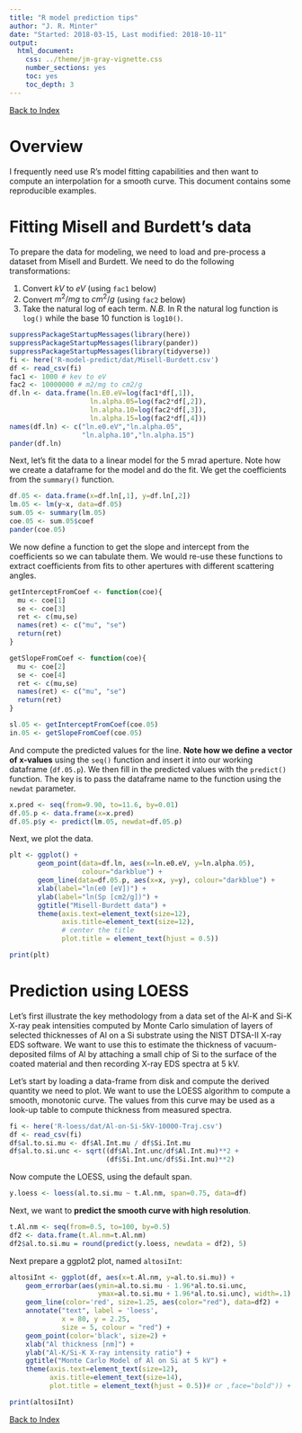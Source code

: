```yaml
---
title: "R model prediction tips"
author: "J. R. Minter"
date: "Started: 2018-03-15, Last modified: 2018-10-11"
output:
  html_document:
    css: ../theme/jm-gray-vignette.css
    number_sections: yes
    toc: yes
    toc_depth: 3
---
```


[Back to Index](../README.html)

# Overview

I frequently need use R's model fitting capabilities and then want to
compute an interpolation for a smooth curve. This document contains
some reproducible examples.

# Fitting Misell and Burdett's data

To prepare the data for modeling, we need to load and pre-process a
dataset from Misell and Burdett. We need to do the following
transformations:

1. Convert $kV$ to $eV$ (using `fac1` below)
2. Convert $m^2/mg$ to $cm^2/g$ (using `fac2` below)
3. Take the natural log of each term. *N.B.* In R the natural log
function is `log()` while the base 10 function is `log10()`.

```r
suppressPackageStartupMessages(library(here))
suppressPackageStartupMessages(library(pander))
suppressPackageStartupMessages(library(tidyverse))
fi <- here('R-model-predict/dat/Misell-Burdett.csv')
df <- read_csv(fi)
fac1 <- 1000 # kev to eV
fac2 <- 10000000 # m2/mg to cm2/g 
df.ln <- data.frame(ln.E0.eV=log(fac1*df[,1]),
                    ln.alpha.05=log(fac2*df[,2]),
                    ln.alpha.10=log(fac2*df[,3]),
                    ln.alpha.15=log(fac2*df[,4]))
names(df.ln) <- c("ln.e0.eV","ln.alpha.05",
                  "ln.alpha.10","ln.alpha.15")
pander(df.ln)
```

Next, let's fit the data to a linear model for the 5 mrad aperture.
Note how we create a dataframe for the model and do the fit. We get
the coefficients from the `summary()` function.

```r
df.05 <- data.frame(x=df.ln[,1], y=df.ln[,2])
lm.05 <- lm(y~x, data=df.05)
sum.05 <- summary(lm.05)
coe.05 <- sum.05$coef
pander(coe.05)
```

We now define a function to get the slope and intercept from the
coefficients so we can tabulate them. We would re-use these functions
to extract coefficients from fits to other apertures with different
scattering angles.

```r
getInterceptFromCoef <- function(coe){
  mu <- coe[1]
  se <- coe[3]
  ret <- c(mu,se)
  names(ret) <- c("mu", "se")
  return(ret)
}

getSlopeFromCoef <- function(coe){
  mu <- coe[2]
  se <- coe[4]
  ret <- c(mu,se)
  names(ret) <- c("mu", "se")
  return(ret)
}

sl.05 <- getInterceptFromCoef(coe.05)
in.05 <- getSlopeFromCoef(coe.05)
```
And compute the predicted values for the line.
**Note how we define a vector of x-values**
using the `seq()` function and insert it into our
working dataframe (`df.05.p`). We then fill in the predicted values
with the `predict()` function. The key is to pass the dataframe name
to the function using the `newdat` parameter.

```r
x.pred <- seq(from=9.90, to=11.6, by=0.01)
df.05.p <- data.frame(x=x.pred)
df.05.p$y <- predict(lm.05, newdat=df.05.p)
```

Next, we plot the data.

```r

plt <- ggplot() +
       geom_point(data=df.ln, aes(x=ln.e0.eV, y=ln.alpha.05),
                  colour="darkblue") +
       geom_line(data=df.05.p, aes(x=x, y=y), colour="darkblue") +
       xlab(label="ln(e0 [eV])") +
       ylab(label="ln(Sp [cm2/g])") +
       ggtitle("Misell-Burdett data") +
       theme(axis.text=element_text(size=12),
             axis.title=element_text(size=12),
             # center the title
             plot.title = element_text(hjust = 0.5))

print(plt)
```

# Prediction using LOESS

Let's first illustrate the key methodology from a data set of the Al-K
and Si-K X-ray peak intensities computed by Monte Carlo simulation of
layers of selected thicknesses of Al on a Si substrate using the NIST
DTSA-II X-ray EDS software. We want to use this to estimate the
thickness of vacuum-deposited films of Al by attaching a small chip of
Si to the surface of the coated material and then recording X-ray EDS
spectra at 5 kV.

Let's start by loading a data-frame from disk and compute the derived
quantity we need to plot. We want to use the LOESS algorithm to compute
a smooth, monotonic curve. The values from this curve may be used as a
look-up table to compute thickness from measured spectra.

```r
fi <- here('R-loess/dat/Al-on-Si-5kV-10000-Traj.csv')
df <- read_csv(fi)
df$al.to.si.mu <- df$Al.Int.mu / df$Si.Int.mu
df$al.to.si.unc <- sqrt((df$Al.Int.unc/df$Al.Int.mu)**2 + 
                        (df$Si.Int.unc/df$Si.Int.mu)**2)
```

Now compute the LOESS, using the default span.

```r
y.loess <- loess(al.to.si.mu ~ t.Al.nm, span=0.75, data=df)
```

Next, we want to **predict the smooth curve with high resolution**.

```r
t.Al.nm <- seq(from=0.5, to=100, by=0.5)
df2 <- data.frame(t.Al.nm=t.Al.nm)
df2$al.to.si.mu = round(predict(y.loess, newdata = df2), 5)
```

Next prepare a ggplot2 plot, named `altosiInt`:

```r
altosiInt <- ggplot(df, aes(x=t.Al.nm, y=al.to.si.mu)) + 
    geom_errorbar(aes(ymin=al.to.si.mu - 1.96*al.to.si.unc,
                      ymax=al.to.si.mu + 1.96*al.to.si.unc), width=.1) +
    geom_line(color='red', size=1.25, aes(color="red"), data=df2) +
    annotate("text", label = 'loess',
             x = 80, y = 2.25,
             size = 5, colour = "red") +
    geom_point(color='black', size=2) +
    xlab("Al thickness [nm]") +
    ylab("Al-K/Si-K X-ray intensity ratio") +
    ggtitle("Monte Carlo Model of Al on Si at 5 kV") +
    theme(axis.text=element_text(size=12),
          axis.title=element_text(size=14),
    	  plot.title = element_text(hjust = 0.5))# or ,face="bold")) +

print(altosiInt)
```


[Back to Index](../README.html)